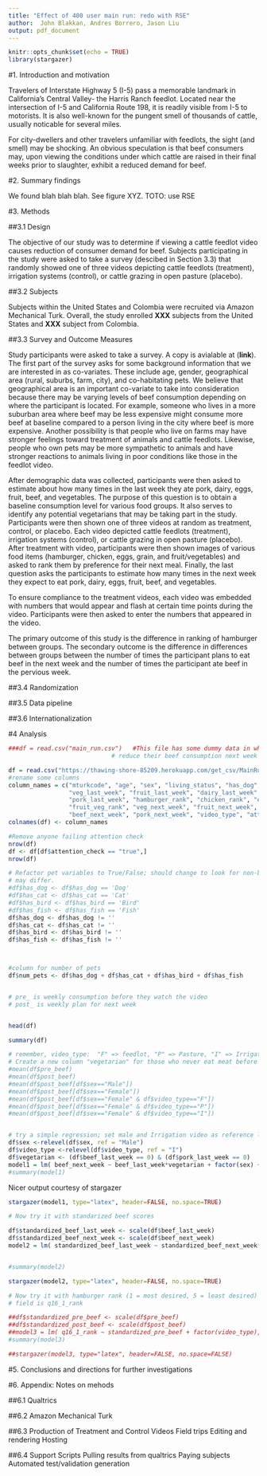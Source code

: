 ```yaml
---
title: "Effect of 400 user main run: redo with RSE"
author:  John Blakkan, Andres Borrero, Jason Liu
output: pdf_document
---
```


```r
knitr::opts_chunk$set(echo = TRUE)
library(stargazer)
```

#1. Introduction and motivation

Travelers of Interstate Highway 5 (I-5) pass a memorable landmark in California's Central Valley- the Harris Ranch feedlot.  Located near the intersection of I-5 and California Route 198, it is readily visible from I-5 to motorists.  It is also well-known for the pungent smell of thousands of cattle, usually noticable for several miles.  

For city-dwellers and other travelers unfamiliar with feedlots, the sight (and smell) may be shocking.  An obvious speculation is that beef consumers may, upon viewing the conditions under which cattle are raised in their final weeks prior to slaughter, exhibit a reduced demand for beef.

#2. Summary findings

We found blah blah blah.   See figure XYZ.   TOTO: use RSE

#3. Methods

##3.1 Design

The objective of our study was to determine if viewing a cattle feedlot video causes reduction of consumer demand for beef. Subjects participating in the study were asked to take a survey (descibed in Section 3.3) that randomly showed one of three videos depicting cattle feedlots (treatment), irrigation systems (control), or cattle grazing in open pasture (placebo).

##3.2 Subjects

Subjects within the United States and Colombia were recruited via Amazon Mechanical Turk. Overall, the study enrolled **XXX** subjects from the United States and **XXX** subject from Colombia.

##3.3 Survey and Outcome Measures

Study participants were asked to take a survey. A copy is avialable at (**link**). The first part of the survey asks for some background information that we are interested in as co-variates. These include age, gender, geographical area (rural, suburbs, farm, city), and co-habitating pets. We believe that geographical area is an important co-variate to take into consideration because there may be varying levels of beef consumption depending on where the participant is located. For example, someone who lives in a more suburban area where beef may be less expensive might consume more beef at baseline compared to a person living in the city where beef is more expensive. Another possibility is that people who live on farms may have stronger feelings toward treatment of animals and cattle feedlots. Likewise, people who own pets may be more sympathetic to animals and have stronger reactions to animals living in poor conditions like those in the feedlot video.

After demographic data was collected, participants were then asked to estimate about how many times in the last week they ate pork, dairy, eggs, fruit, beef, and vegetables. The purpose of this question is to obtain a baseline consumption level for various food groups. It also serves to identify any potential vegetarians that may be taking part in the study. Participants were then shown one of three videos at random as treatment, control, or placebo. Each video depicted cattle feedlots (treatment), irrigation systems (control), or cattle grazing in open pasture (placebo). After treatment with video, participants were then shown images of various food items (hamburger, chicken, eggs, grain, and fruit/vegetables) and asked to rank them by preference for their next meal. Finally, the last question asks the participants to estimate how many times in the next week they expect to eat pork, dairy, eggs, fruit, beef, and vegetables. 

To ensure compliance to the treatment videos, each video was embedded with numbers that would appear and flash at certain time points during the video. Participants were then asked to enter the numbers that appeared in the video.

The primary outcome of this study is the difference in ranking of hamburger between groups. The secondary outcome is the difference in differences between groups between the number of times the participant plans to eat beef in the next week and the number of times the participant ate beef in the pervious week.


##3.4 Randomization

##3.5 Data pipeline

##3.6 Internationalization

#4 Analysis

```r
###df = read.csv("main_run.csv")   #This file has some dummy data in which femail participants who see a feedlot video
                             # reduce their beef consumption next week by one meal, wiht probablity of 50%.

df = read.csv("https://thawing-shore-85209.herokuapp.com/get_csv/MainRunUS")
#rename some columns
column_names = c("mturkcode", "age", "sex", "living_status", "has_dog", "has_cat", "has_bird", "has_fish",
                 "veg_last_week", "fruit_last_week", "dairy_last_week", "eggs_last_week", "beef_last_week",
                 "pork_last_week", "hamburger_rank", "chicken_rank", "eggs_rank", "grain_rank",
                 "fruit_veg_rank", "veg_next_week", "fruit_next_week", "dairy_next_week", "eggs_next_week",
                 "beef_next_week", "pork_next_week", "video_type", "attention_check")
colnames(df) <- column_names

#Remove anyone failing attention check
nrow(df)
df <- df[df$attention_check == "true",]
nrow(df)

# Refactor pet variables to True/False; should change to look for non-blank, as Spanish-lanugage version
# may differ.
#df$has_dog <- df$has_dog == 'Dog'
#df$has_cat <- df$has_cat == 'Cat'
#df$has_bird <- df$has_bird == 'Bird'
#df$has_fish <- df$has_fish == 'Fish'
df$has_dog <- df$has_dog != ''
df$has_cat <- df$has_cat != ''
df$has_bird <- df$has_bird != ''
df$has_fish <- df$has_fish != ''



#column for number of pets
df$num_pets <- df$has_dog + df$has_cat + df$has_bird + df$has_fish


# pre_ is weekly consumption before they watch the video
# post_ is weekly plan for next week


head(df)
```



```r

summary(df)

# remember, video_type:  "F" => feedlot, "P" => Pasture, "I" => Irrigation
# Create a new column "vegetarian" for those who never eat meat before treatment
#mean(df$pre_beef)
#mean(df$post_beef)
#mean(df$post_beef[df$sex=="Male"])
#mean(df$post_beef[df$sex=="Female"])
#mean(df$post_beef[df$sex=="Female" & df$video_type=="F"])
#mean(df$post_beef[df$sex=="Female" & df$video_type=="P"])
#mean(df$post_beef[df$sex=="Female" & df$video_type=="I"])


# try a simple regression; set male and Irrigation video as reference levels for those factors
df$sex <-relevel(df$sex, ref = "Male")
df$video_type <-relevel(df$video_type, ref = "I")
df$vegetarian <- (df$beef_last_week == 0) & (df$pork_last_week == 0)
model1 = lm( beef_next_week ~ beef_last_week*vegetarian + factor(sex) + video_type + factor(sex)*factor(video_type), data=df)
#summary(model1)
```

Nicer output courtesy of stargazer

```r
stargazer(model1, type="latex", header=FALSE, no.space=TRUE)
```
```r
# Now try it with standarized beef scores

df$standardized_beef_last_week <- scale(df$beef_last_week)
df$standardized_beef_next_week <- scale(df$beef_next_week)
model2 = lm( standardized_beef_last_week ~ standardized_beef_next_week*vegetarian + factor(sex) + video_type + factor(sex)*factor(video_type), data=df)


#summary(model2)
```
```r
stargazer(model2, type="latex", header=FALSE, no.space=TRUE)
```
```r
# Now try it with hamburger rank (1 = most desired, 5 = least desired)
# field is q16_1_rank

##df$standardized_pre_beef <- scale(df$pre_beef)
##df$standardized_post_beef <- scale(df$post_beef)
##model3 = lm( q16_1_rank ~ standardized_pre_beef + factor(video_type), data=df)
#summary(model3)
```
```r
##stargazer(model3, type="latex", header=FALSE, no.space=FALSE)
```

#5. Conclusions and directions for further investigations

#6. Appendix:  Notes on mehods

##6.1 Qualtrics

##6.2 Amazon Mechanical Turk

##6.3 Production of Treatment and Control Videos
  Field trips
  Editing and rendering
  Hosting

##6.4 Support Scripts
  Pulling results from qualtrics
  Paying subjects
  Automated test/validation generation
